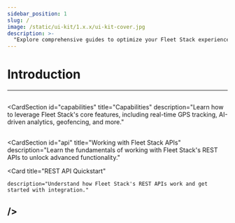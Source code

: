 ```yaml
---
sidebar_position: 1
slug: /
image: /static/ui-kit/1.x.x/ui-kit-cover.jpg
description: >-
  "Explore comprehensive guides to optimize your Fleet Stack experience. From AI-powered tracking to operational insights, our guides provide essential tools."
---
```



# Introduction
---
<ProductSection></ProductSection>
---
<CardSection
  id="capabilities"
  title="Capabilities"
  description="Learn how to leverage Fleet Stack's core features, including real-time GPS tracking, AI-driven analytics, geofencing, and more."
>
  <Card
    title="Real-Time GPS Tracking"
    to="/web-application/live-tracking"
    description="Master Fleet Stack's real-time GPS tracking for precise vehicle location monitoring and route optimization."
  />
  <Card
    title="AI-Powered Analytics"
    to="/guides"
    description="Discover how AI insights can improve fleet efficiency and decision-making."
  />
  <Card
    title="Geofencing"
    to="/web-application/geo-fencing"
    description="Learn to set up geofences to enhance security and track compliance with predefined areas."
  />
  <Card
    title="Driver Performance Monitoring"
    to="/web-application/driver-management"
    description="Analyze driver behaviors to ensure safety, improve performance, and reduce fuel costs."
  />
  <Card
    title="Activity Notifications"
    to="/web-application/notifications"
    description="Proactive notifications alerts to Ignition On/Off, Power Cut, Vibration, Hard Braking, Acceleration, Cornering, Tampering, Accident, Parking, and Door alerts."
  />
  <Card
    title="Mobile App Integration"
    to="/mobile-application"
    description="Integrate Fleet Stack's mobile app for seamless tracking and management."
  />
</CardSection>
---
<CardSection
  id="api"
  title="Working with Fleet Stack APIs"
  description="Learn the fundamentals of working with Fleet Stack's REST APIs to unlock advanced functionality."
>
  <Card
    title="REST API Quickstart"
    
    description="Understand how Fleet Stack's REST APIs work and get started with integration."
  />
</CardSection>
---
<head>
  <title>Fleet Stack Guides</title>
  <meta
    name="description"
    content="Explore comprehensive guides to optimize your Fleet Stack experience. From AI-powered tracking to operational insights, our guides provide essential tools."
  />
</head>
